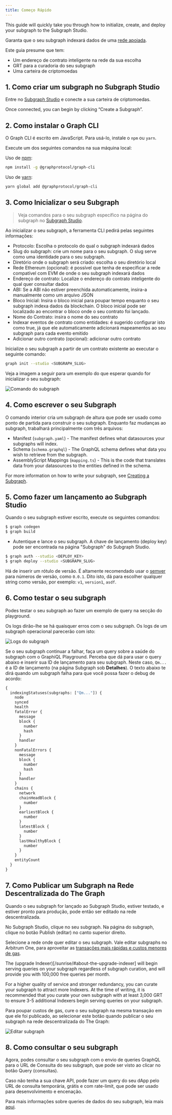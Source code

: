```yaml
---
title: Começo Rápido
---
```


This guide will quickly take you through how to initialize, create, and deploy your subgraph to the Subgraph Studio.

Garanta que o seu subgraph indexará dados de uma [rede apoiada](/developing/supported-networks).

Este guia presume que tem:

- Um endereço de contrato inteligente na rede da sua escolha
- GRT para a curadoria do seu subgraph
- Uma carteira de criptomoedas

## 1. Como criar um subgraph no Subgraph Studio

Entre no [Subgraph Studio](https://thegraph.com/studio/) e conecte a sua carteira de criptomoedas.

Once connected, you can begin by clicking “Create a Subgraph”.

## 2. Como instalar o Graph CLI

O Graph CLI é escrito em JavaScript. Para usá-lo, instale o `npm` ou `yarn`.

Execute um dos seguintes comandos na sua máquina local:

Uso de [npm](https://www.npmjs.com/):

```sh
npm install -g @graphprotocol/graph-cli
```

Uso de [yarn](https://yarnpkg.com/):

```sh
yarn global add @graphprotocol/graph-cli
```

## 3. Como Inicializar o seu Subgraph

> Veja comandos para o seu subgraph específico na página do subgraph no [Subgraph Studio](https://thegraph.com/studio/).

Ao inicializar o seu subgraph, a ferramenta CLI pedirá pelas seguintes informações:

- Protocolo: Escolha o protocolo do qual o subgraph indexará dados
- Slug do subgraph: crie um nome para o seu subgraph. O slug serve como uma identidade para o seu subgraph.
- Diretório onde o subgraph será criado: escolha o seu diretório local
- Rede Ethereum (opcional): é possível que tenha de especificar a rede compatível com EVM de onde o seu subgraph indexará dados
- Endereço de contrato: Localize o endereço do contrato inteligente do qual quer consultar dados
- ABI: Se a ABI não estiver preenchida automaticamente, insira-a manualmente como um arquivo JSON
- Bloco Inicial: Insira o bloco inicial para poupar tempo enquanto o seu subgraph indexa dados da blockchain. O bloco inicial pode ser localizado ao encontrar o bloco onde o seu contrato foi lançado.
- Nome do Contrato: insira o nome do seu contrato
- Indexar eventos de contrato como entidades: é sugerido configurar isto como true, já que ele automaticamente adicionará mapeamentos ao seu subgraph para cada evento emitido
- Adicionar outro contrato (opcional): adicionar outro contrato

Inicialize o seu subgraph a partir de um contrato existente ao executar o seguinte comando:

```sh
graph init --studio <SUBGRAPH_SLUG>
```

Veja a imagem a seguir para um exemplo do que esperar quando for inicializar o seu subgraph:

![Comando do subgraph](/img/subgraph-init-example.png)

## 4. Como escrever o seu Subgraph

O comando interior cria um subgraph de altura que pode ser usado como ponto de partida para construir o seu subgraph. Enquanto faz mudanças ao subgraph, trabalhará principalmente com três arquivos:

- Manifest (`subgraph.yaml`) - The manifest defines what datasources your subgraphs will index.
- Schema (`schema.graphql`) - The GraphQL schema defines what data you wish to retrieve from the subgraph.
- AssemblyScript Mappings (`mapping.ts`) - This is the code that translates data from your datasources to the entities defined in the schema.

For more information on how to write your subgraph, see [Creating a Subgraph](/developing/creating-a-subgraph).

## 5. Como fazer um lançamento ao Subgraph Studio

Quando o seu subgraph estiver escrito, execute os seguintes comandos:

```sh
$ graph codegen
$ graph build
```

- Autentique e lance o seu subgraph. A chave de lançamento (deploy key) pode ser encontrada na página "Subgraph" do Subgraph Studio.

```sh
$ graph auth --studio <DEPLOY_KEY>
$ graph deploy --studio <SUBGRAPH_SLUG>
```

Há de inserir um rótulo de versão. É altamente recomendado usar o [semver](https://semver.org/) para números de versão, como `0.0.1`. Dito isto, dá para escolher qualquer string como versão, por exemplo: `v1`, `version1`, `asdf`.

## 6. Como testar o seu subgraph

Podes testar o seu subgraph ao fazer um exemplo de query na secção do playground.

Os logs dirão-lhe se há quaisquer erros com o seu subgraph. Os logs de um subgraph operacional parecerão com isto:

![Logs do subgraph](/img/subgraph-logs-image.png)

Se o seu subgraph continuar a falhar, faça um query sobre a saúde do subgraph com o GraphiQL Playground. Perceba que dá para usar o query abaixo e inserir sua ID de lançamento para seu subgraph. Neste caso, `Qm...` é a ID de lançamento (na página Subgraph sob **Detalhes**). O texto abaixo te dirá quando um subgraph falha para que você possa fazer o debug de acordo:

```graphql
{
  indexingStatuses(subgraphs: ["Qm..."]) {
    node
    synced
    health
    fatalError {
      message
      block {
        number
        hash
      }
      handler
    }
    nonFatalErrors {
      message
      block {
        number
        hash
      }
      handler
    }
    chains {
      network
      chainHeadBlock {
        number
      }
      earliestBlock {
        number
      }
      latestBlock {
        number
      }
      lastHealthyBlock {
        number
      }
    }
    entityCount
  }
}
```

## 7. Como Publicar um Subgraph na Rede Descentralizada do The Graph

Quando o seu subgraph for lançado ao Subgraph Studio, estiver testado, e estiver pronto para produção, pode então ser editado na rede descentralizada.

No Subgraph Studio, clique no seu subgraph. Na página do subgraph, clique no botão Publish (editar) no canto superior direito.

Selecione a rede onde quer editar o seu subgraph. Vale editar subgraphs no Arbitrum One, para aproveitar as [transações mais rápidas e custos menores de gas](/arbitrum/arbitrum-faq).

The (upgrade Indexer)[/sunrise/#about-the-upgrade-indexer] will begin serving queries on your subgraph regardless of subgraph curation, and will provide you with 100,000 free queries per month.

For a higher quality of service and stronger redundancy, you can curate your subgraph to attract more Indexers. At the time of writing, it is recommended that you curate your own subgraph with at least 3,000 GRT to ensure 3-5 additional Indexers begin serving queries on your subgraph.

Para poupar custos de gas, cure o seu subgraph na mesma transação em que ele foi publicado, ao selecionar este botão quando publicar o seu subgraph na rede descentralizada do The Graph:

![Editar subgraph](/img/publish-and-signal-tx.png)

## 8. Como consultar o seu subgraph

Agora, podes consultar o seu subgraph com o envio de queries GraphQL para o URL de Consulta do seu subgraph, que pode ser visto ao clicar no botão Query (consultas).

Caso não tenha a sua chave API, pode fazer um query do seu dApp pelo URL de consulta temporária, grátis e com rate-limit, que pode ser usado para desenvolvimento e encenação.

Para mais informações sobre queries de dados do seu subgraph, leia mais [aqui](/querying/querying-the-graph/).
